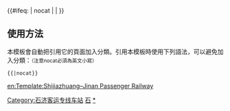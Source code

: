 {{鐵道路線|lua=1
| 模板名稱 = 石济客运专线
| 名稱 = [[石济客运专线]]
| 代表色 = #0033c9
| Logo = [[File:China_Railways.svg|17px]]
| 背景顏色 = #FFFFFF
| 車站列表 = 石家庄 ~ 石家庄东 ~ 藁城南 ~ 辛集南 ~ 衡水北 ~ 景州 ~ 德州东 ~ %陵县线路所% ~ 平原东 ~ 禹城东 ~ 齐河 ~ blstart ~ %大郑庄线路所% ~ %北辛店线路所% ~ #'''济南东'''#（→[[济青高速铁路]]）  ~ blline ~ %大漠刘线路所% ~ %黄河南线路所% ~ #'''济南西'''#
}}
<includeonly>{{#ifeq: {{{1}}} | nocat | <!--空--> | [[Category:石济客运专线车站]] }}</includeonly><noinclude>

==使用方法==
本模板會自動把引用它的頁面加入分類。引用本模板時使用下列語法，可以避免加入分類：<small>（注意nocat必須為英文小寫）</small>
 <nowiki>{{</nowiki>{{PAGENAME}}<nowiki>|nocat}}</nowiki>
[[Category:中國鐵路路線模板|石]]
[[Category:石济客运专线车站|*]]
[[en:Template:Shijiazhuang–Jinan Passenger Railway]]
</noinclude>